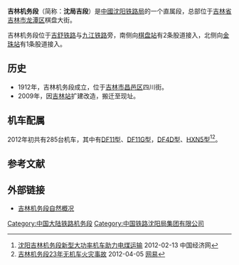 '''吉林机务段'''（简称：'''沈局吉段'''）是[[中國|中國]][[沈阳铁路局|沈阳铁路局]]的一个直属段，总部位于[[吉林省|吉林省]][[吉林市|吉林市]][[龙潭区_(吉林市)|龙潭区]]棋盘大街。

吉林机务段位于[[吉舒铁路|吉舒铁路]]与[[九江铁路|九江铁路]]旁，南侧向[[棋盘站|棋盘站]]有2条股道接入，北侧向[[金珠站|金珠站]]有1条股道接入。

== 历史 ==
*1912年，吉林机务段成立，位于[[吉林市|吉林市]][[昌邑区|昌邑区]]四川街。
*2009年，因[[吉林站|吉林站]]扩建改造，搬迁至现址。

== 机车配属 ==
2012年初共有285台机车，其中有[[東風11型柴油機車|DF11型]]、[[东风11G型柴油机车|DF11G型]]，[[东风4D型柴油机车|DF4D型]]、[[和谐5型内燃机车|HXN5型]]<ref>[http://www.ce.cn/cysc/newmain/pplm/qyxx/201202/13/t20120213_21113942.shtml 沈阳吉林机务段新型大功率机车助力电煤运输]{{Dead link|date=2019年10月 |bot=InternetArchiveBot |fix-attempted=yes }} 2012-02-13 中国经济网</ref><ref>[http://news.163.com/12/0405/17/7UBJ26KB00014JB5.html 吉林机务段23年无机车火灾事故] {{Wayback|url=http://news.163.com/12/0405/17/7UBJ26KB00014JB5.html |date=20190809071557 }} 2012-04-05 [[网易|网易]]</ref>。

== 参考文献 ==
{{Reflist}}

== 外部链接 ==
*[http://www.sytlj.com/gk/showarticle.aspx?id=2%2C4 吉林机务段自然概况] {{Wayback|url=http://www.sytlj.com/gk/showarticle.aspx?id=2%2C4 |date=20171011213451 }}

{{沈阳铁路局}}
[[Category:中国大陆铁路机务段|Category:中国大陆铁路机务段]]
[[Category:中国铁路沈阳局集团有限公司|Category:中国铁路沈阳局集团有限公司]]